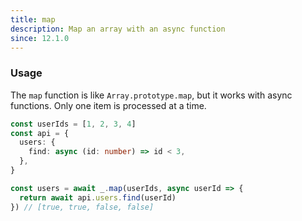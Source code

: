 ```yaml
---
title: map
description: Map an array with an async function
since: 12.1.0
---
```


### Usage

The `map` function is like `Array.prototype.map`, but it works with async functions. Only one item is processed at a time.

```ts
const userIds = [1, 2, 3, 4]
const api = {
  users: {
    find: async (id: number) => id < 3,
  },
}

const users = await _.map(userIds, async userId => {
  return await api.users.find(userId)
}) // [true, true, false, false]
```
